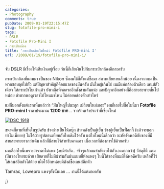 ```yaml
---
categories:
- Photography
comments: true
pubDate: 2009-01-19T22:15:47Z
slug: fotofile-pro-mini-i
tags:
- DSLR
- Fotofile Pro-Mini I
- กระเป๋ากล้อง
title: 'กระเป๋ากล้องใบใหม่: Fotofile PRO-mini I'
url: /2009/01/19/fotofile-pro-mini-i/
---
```


จับ DSLR มีเรื่องให้เสียเงินอยู่เรื่อย วันนี้ก็เสียเงินไปกับกระเป๋ากล้องอีกละครับ

กระเป๋ากล้องที่แถมมา เป็นของ Nikon ซึ่งผมใช้ก็ตั้งแต่ซื้อมา สภาพเสียหายเล็กน้อย เนื่องจากผมเป็นพวกชอบลุยไปทั่ว แต่ปัญหาสำคัญก็คือขนาดของมันครับ มันใหญ่เกินไป ผมมีแค่กล้องตัวเดียว เลนส์ตัวเดียว ใส่กระเป๋าใบเก่าแล้ว ยังเหลือที่จอดรถอีกตั้งสามคันแน่ะ และปัญหาอีกอย่างก็คือสายสะพายสั้นไปหน่อย ลำบากพอดูเวลาไปไหนมาไหน ไม่ค่อยคล่องตัวเท่าไหร่

แม่ก็บอกตั้งแต่แรกเห็นแล้วว่า “มันใหญ่ไปนะลูก เปลี่ยนใหม่เถอะ” ผมก็เลยไปซื้อใบนี้มา **Fotofile PRO-mini I** ราคาประมาณ **1200 บาท** .. จากร้านเจ้าประจำที่เชียงใหม่

[![DSC_1918](https://armno.in.th/wp-content/uploads/2009/01/dsc-1918-thumb.jpg)](https://armno.in.th/wp-content/uploads/2009/01/dsc-1918.jpg)

ขนาดก็ตามที่เห็นในรูปครับ ข้างล่างเป็นโน้ตบุ๊ก ข้างหลังเป็นตู้เย็น ข้างตู้เย็นเป็นฟ็อกกี้ (แล้วจะบอกทำไมเนี่ยยย) ไม่ได้ถ่ายรูปตอนเทียบกับใบเดิมไว้ครับ แต่ใบใหม่นี้เล็กกว่า กะทัดรัดพอดีกับของที่มี สายสะพายยาวกว่าเดิม แล้วก็มีสายไว้สำหรับคาดเอว เผื่อเวลาที่ต้องการใช้ด้วยครับ

ผมเลือกใบนี้เพราะว่าราคาไม่แพง (งบมีจำกัด.. จริงๆแล้วผมจำกัดงบให้ตัวเองมากกว่า) วัสดุก็ดี แถมเป็นของไทยซะด้วย เสียดายที่ไม่มีผ้าร่มกันฝนแบบยี่ห้อแพงๆ ใบนี้ใส่ของที่ผมมีได้พอดีครับ เหลือที่ไว้ใส่เลนส์อีกตัวได้ด้วย เผื่อไว้อีกหน่อยมีตังค์ซื้อเลนส์อีกตัว

Tamrac, Lowepro แพงๆทั้งนั้นเลย … งานนี้ได้แต่มองครับ

;)
